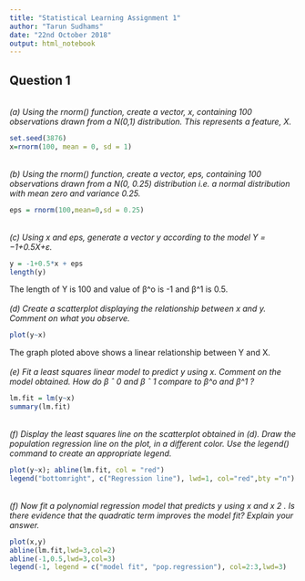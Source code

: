 ```yaml
---
title: "Statistical Learning Assignment 1"
author: "Tarun Sudhams"
date: "22nd October 2018"
output: html_notebook
---
```


## Question 1
<br/>
*(a) Using the rnorm() function, create a vector, x, containing 100 observations drawn from a N(0,1) distribution. This represents a feature, X.*
```r
set.seed(3876)
x=rnorm(100, mean = 0, sd = 1)
```
<br/>
*(b) Using the rnorm() function, create a vector, eps, containing 100 observations drawn from a N(0, 0.25) distribution i.e. a normal distribution with mean zero and variance 0.25.*

```r
eps = rnorm(100,mean=0,sd = 0.25)
```
<br/>
*(c) Using x and eps, generate a vector y according to the model Y = −1+0.5X+ε.*
```r
y = -1+0.5*x + eps
length(y)
```
The length of Y is 100 and value of β^o is -1 and β^1 is 0.5. <br/>
<br/>
*(d) Create a scatterplot displaying the relationship between x and y. Comment on what you observe.*
```r
plot(y~x)
```
The graph ploted above shows a linear relationship between Y and X. <br/>
<br/>
*(e) Fit a least squares linear model to predict y using x. Comment on the model obtained. How do β ˆ 0 and β ˆ 1 compare to β^o and β^1 ?*
```r
lm.fit = lm(y~x)
summary(lm.fit)
```
<br/>
*(f) Display the least squares line on the scatterplot obtained in (d). Draw the population regression line on the plot, in a different color. Use the legend() command to create an appropriate legend.*



```r
plot(y~x); abline(lm.fit, col = "red")
legend("bottomright", c("Regression line"), lwd=1, col="red",bty ="n")
```
<br/>
*(f) Now fit a polynomial regression model that predicts y using x and x 2 . Is there evidence that the quadratic term improves the model fit? Explain your answer.*

```r
plot(x,y)
abline(lm.fit,lwd=3,col=2)
abline(-1,0.5,lwd=3,col=3)
legend(-1, legend = c("model fit", "pop.regression"), col=2:3,lwd=3)
```












